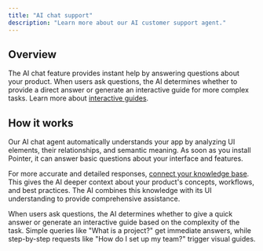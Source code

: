 ```yaml
---
title: "AI chat support"
description: "Learn more about our AI customer support agent."
---
```


## Overview

The AI chat feature provides instant help by answering questions about your product. When users ask questions, the AI determines whether to provide a direct answer or generate an interactive guide for more complex tasks. Learn more about [interactive guides](https://docs.pointer.so/widget/guides).&#x20;

## How it works

Our AI chat agent automatically understands your app by analyzing UI elements, their relationships, and semantic meaning. As soon as you install Pointer, it can answer basic questions about your interface and features.

For more accurate and detailed responses, [connect your knowledge base](https://docs.pointer.so/knowledge/integrations). This gives the AI deeper context about your product's concepts, workflows, and best practices. The AI combines this knowledge with its UI understanding to provide comprehensive assistance.

When users ask questions, the AI determines whether to give a quick answer or generate an interactive guide based on the complexity of the task. Simple queries like "What is a project?" get immediate answers, while step-by-step requests like "How do I set up my team?" trigger visual guides.